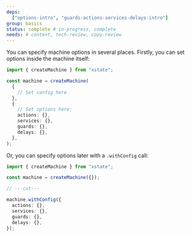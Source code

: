 ```yaml
---
deps:
  ["options-intro", "guards-actions-services-delays-intro"]
group: basics
status: complete # in-progress, complete
needs: # content, tech-review, copy-review
---
```


You can specify machine options in several places. Firstly, you can set options inside the machine itself:

```ts twoslash
import { createMachine } from "xstate";

const machine = createMachine(
  {
    // Set config here
  },
  {
    // Set options here:
    actions: {},
    services: {},
    guards: {},
    delays: {},
  },
);
```

Or, you can specify options later with a `.withConfig` call:

```ts twoslash
import { createMachine } from "xstate";

const machine = createMachine({});

// ---cut---

machine.withConfig({
  actions: {},
  services: {},
  guards: {},
  delays: {},
});
```
